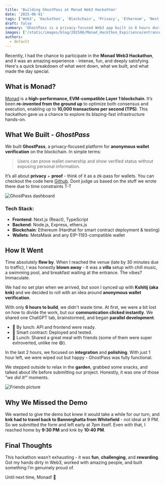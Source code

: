 ```yaml
---
title: 'Building GhostPass at Monad Web3 Hackathon'
date: '2025-06-01'
tags: ['Web3', 'Hackathon', 'Blockchain', 'Privacy', 'Ethereum', 'Next.js']
draft: false
summary: 'GhostPass is a privacy-focused Web3 app built in 6 hours during the Monad Web3 Hackathon. This post shares how we created a platform for anonymous wallet verification, our tech stack, and the overall hackathon experience-from swimming pools to smart contracts.'
images: ['/static/images/blog/202506/Monad_Hackthon_Expirience/entrance.webp']
authors:
  - default
---
```


Recently, I had the chance to participate in the **Monad Web3 Hackathon**, and it was an amazing experience - intense, fun, and deeply satisfying. Here's a quick breakdown of what went down, what we built, and what made the day special.

## What is Monad?

[Monad](https://monad.xyz/) is a **high-performance, EVM-compatible Layer 1 blockchain**. It’s been **re-invented from the ground up** to optimize both consensus and execution, enabling up to **10,000 transactions per second (TPS)**. This hackathon gave us a chance to explore its blazing-fast infrastructure hands-on.

## What We Built - _GhostPass_

We built **GhostPass**, a privacy-focused platform for **anonymous wallet verification** on the blockchain. In simple terms:

> Users can prove wallet ownership and show verified status without exposing personal information.

It’s all about **privacy** + **proof** - think of it as a zk-pass for wallets. You can checkout the code here [Github](https://github.com/Kshitijknk07/GhostPass). Dont judge us based on the stuff we wrote there due to time constraints T-T

![GhostPass dashboard](/static/images/blog/202506/Monad_Hackthon_Expirience/website.webp)

### Tech Stack:

- **Frontend**: Next.js (React), TypeScript
- **Backend**: Node.js, Express, ethers.js
- **Blockchain**: Ethereum (Hardhat for smart contract deployment & testing)
- **Wallets**: MetaMask and any EIP-1193-compatible wallet

## How It Went

Time absolutely **flew by**. When I reached the venue (late by 30 minutes due to traffic), I was honestly **blown away** - it was a **villa** setup with chill music, a swimming pool, and breakfast waiting at the entrance. The vibes? Immaculate.

We had no set plan when we arrived, but soon I synced up with **Kshitij (aka knk)** and we decided to roll with an idea around **anonymous wallet verification**.

With only **6 hours to build**, we didn't waste time. At first, we were a bit lost on how to divide the work, but our **communication clicked instantly**. We shared one ChatGPT tab, brainstormed, and began **parallel development**.

- 🔌 By lunch: API and frontend were ready.
- 📜 Smart contract: Deployed and tested.
- 🍲 Lunch: Shared a great meal with friends (some of them were super extroverted, unlike me 😅).

In the last 2 hours, we focused on **integration** and **polishing**. With just 1 hour left, we were wiped out but happy - GhostPass was fully functional.

We stepped outside to relax in the **garden**, grabbed some snacks, and talked about life before submitting our project. Honestly, it was one of those _"we did it!"_ moments.

![Friends picture](/static/images/blog/202506/Monad_Hackthon_Expirience/friends.webp)

## Why We Missed the Demo

We wanted to give the demo but knew it would take a while for our turn, and **knk had to travel back to Bannerghatta from Whitefield** - not ideal at 9 PM. So we submitted the form and left early at 7pm itself. Even with that, I reached home by **9:30 PM** and knk by **10:40 PM**.

## Final Thoughts

This hackathon wasn’t exhausting - it was **fun**, **challenging**, and **rewarding**. Got my hands dirty in Web3, worked with amazing people, and built something I’m genuinely proud of.

Until next time, Monad! 🙌
